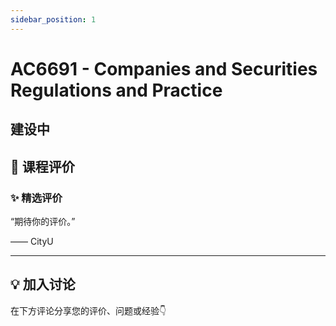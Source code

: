 ```yaml
---
sidebar_position: 1
---
```



# AC6691 - Companies and Securities Regulations and Practice

## 建设中

## **💬 课程评价**

### ✨ **精选评价**
<div className={commentStyles.commentBox}>
    <p className={commentStyles.commentText}>
        “期待你的评价。”
    </p>
    <p className={commentStyles.commentAuthor}>—— CityU</p>
</div>

---

## **💡 加入讨论**

在下方评论分享您的评价、问题或经验👇
<Utterances />
